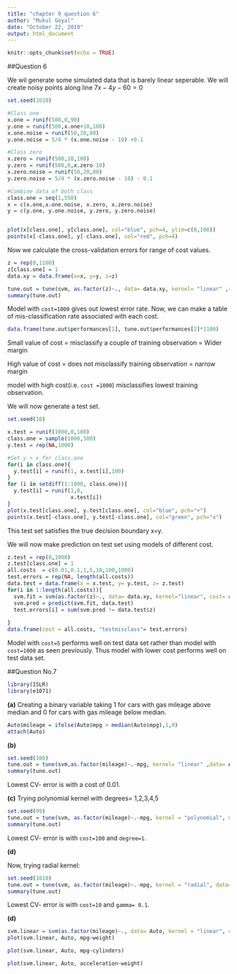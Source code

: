 ---
title: "chapter 9 question 6"
author: "Mukul Goyal"
date: "October 22, 2019"
output: html_document
---

```{r setup, include=FALSE}
knitr::opts_chunk$set(echo = TRUE)
```

##Question 6

We wil generate some simulated data that is barely linear seperable. We will create noisy points along line $7x-4y-60=0$

```{r}
set.seed(1010)

#Class one
x.one = runif(500,0,90)
y.one = runif(500,x.one+10,100)
x.one.noise = runif(50,20,80)
y.one.noise = 5/4 * (x.one.noise - 10) +0.1

#Class zero
x.zero = runif(500,10,100)
y.zero = runif(500,0,x.zero-10)
x.zero.noise = runif(50,20,80)
y.zero.noise = 5/4 * (x.zero.noise - 10) - 0.1

#Combine data of both class
class.one = seq(1,550)
x = c(x.one,x.one.noise, x.zero, x.zero.noise)
y = c(y.one, y.one.noise, y.zero, y.zero.noise)


plot(x[class.one], y[class.one], col="blue", pch=4, ylim=c(0,100))
points(x[-class.one], y[-class.one], col="red", pch=4)
```

Now we calculate the cross-validation errors for range of cost values.

```{r}
z = rep(0,1100)
z[class.one] = 1
data.xy = data.frame(x=x, y=y, z=z)
```

```{r}
tune.out = tune(svm, as.factor(z)~., data= data.xy, kernel= "linear" ,ranges = list(cost=c(0.01,0.1,1,5,10,100,1000)))
summary(tune.out)

```
Model with `cost=1000` gives out lowest error rate.
Now, we can make a table of mis-classification rate associated with each cost.

```{r}
data.frame(tune.out$performances[1], tune.out$performances[2]*1100)
```

Small value of cost = misclassify a couple of training observation = Wider margin

High value of cost = does not misclassify training observation = narrow margin


model with high cost(i.e. `cost =1000`) misclassifies lowest training observation.




We will now generate a test set.

```{r}
set.seed(10)

x.test = runif(1000,0,100)
class.one = sample(1000,500)
y.test = rep(NA,1000)

#Set y > x for class.one
for(i in class.one){
  y.test[i] = runif(1, x.test[i],100)
}
for (i in setdiff(1:1000, class.one)){
  y.test[i] = runif(1,0,
                    x.test[i])
}
plot(x.test[class.one], y.test[class.one], col="blue", pch="+")
points(x.test[-class.one], y.test[-class.one], col="green", pch="x")
```

This test set satisfies the true decision boundary x=y.

We will now make prediction on test set using models of different cost.

```{r}
z.test = rep(0,1000)
z.test[class.one] = 1
all.costs  = c(0.01,0.1,1,5,10,100,1000)
test.errors = rep(NA, length(all.costs))
data.test = data.frame(x = x.test, y= y.test, z= z.test)
for(i in 1:length(all.costs)){
  svm.fit = svm(as.factor(z)~., data= data.xy, kernel="linear", cost= all.costs[i])
  svm.pred = predict(svm.fit, data.test)
  test.errors[i] = sum(svm.pred != data.test$z)
  
}
data.frame(cost = all.costs, "testmisclass"= test.errors)

```

Model with `cost=5` performs well on test data set rather than model with `cost=1000` as seen previously. Thus model with lower cost performs well on test data set.


##Question No.7

```{r}
library(ISLR)
library(e1071)
```
 
**(a)** 
Creating a binary variable taking 1 for cars with gas mileage above median and 0 for cars with gas mileage below median.

```{r}
Auto$mileage = ifelse(Auto$mpg > median(Auto$mpg),1,0)
attach(Auto)
```

**(b)**

```{r}
set.seed(100)
tune.out = tune(svm,as.factor(mileage)~.-mpg, kernel= "linear" ,data= Auto, ranges = list(cost=c(0.01,0.1,1,5,10,100,1000)))
summary(tune.out)
```

Lowest CV- error is with a cost of 0.01.

**(c)**
Trying polynomial kernel with degrees= 1,2,3,4,5
```{r}
set.seed(99)
tune.out = tune(svm, as.factor(mileage)~.-mpg, kernel = "polynomial", data= Auto, ranges = list(cost=c(0.01,0.1,1,5,10,100,1000), degree = c(1,2,3,4,5)))
summary(tune.out)
```
Lowest CV- error is with `cost=100` and `degree=1`.

**(d)**

Now, trying radial kernel:

```{r}
set.seed(1010)
tune.out = tune(svm, as.factor(mileage)~.-mpg, kernel = "radial", data= Auto, ranges =  list(cost=c(0.01,0.1,1,5,10), gamma = c(0.01,0.1,1,5,10)))
summary(tune.out)
```

Lowest CV- error is with `cost=10` and `gamma= 0.1`.

**(d)**

```{r}
svm.linear = svm(as.factor(mileage)~., data= Auto, kernel = "linear", cost= 0.01)
plot(svm.linear, Auto, mpg~weight)
```


```{r}
plot(svm.linear, Auto, mpg~cylinders)
```
```{r}
plot(svm.linear, Auto, acceleration~weight)
```




